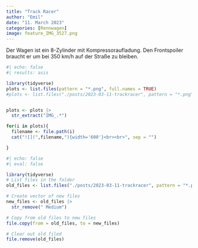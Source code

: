 ```yaml
---
title: "Track Racer"
author: "Emil"
date: "11. March 2023"
categories: [Rennwagen]
image: feature_IMG_3527.png
---
```


Der Wagen ist ein 8-Zylinder mit Kompressoraufladung. Den Frontspoiler braucht er um bei 350 km/h auf der Straße zu bleiben.

```r
#| echo: false
#| results: asis

library(tidyverse)
plots <- list.files(pattern = "*.png", full.names = TRUE)
#plots <- list.files("./posts/2023-03-11-trackracer", pattern = "*.png", full.names = TRUE)


plots <- plots |>
  str_extract("IMG_.*")

for(i in plots){
  filename <- file.path(i)
  cat("![](",filename,"){width='600'}<br><br>", sep = "")

}

```


```r
#| echo: false
#| eval: false

library(tidyverse)
# List files in the folder
old_files <- list.files("./posts/2023-03-11-trackracer", pattern = "*.png", full.names = TRUE)

# Create vector of new files
new_files <- old_files |>
  str_remove(" Medium")

# Copy from old files to new files
file.copy(from = old_files, to = new_files)

# Clear out old filed
file.remove(old_files)
```
